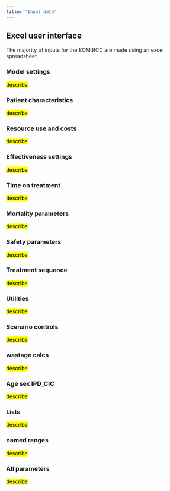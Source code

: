 ```yaml
---
title: "Input data"
---
```


## Excel user interface

The majority of inputs for the EOM:RCC are made using an excel spreadsheet.

### Model settings

<mark>describe</mark>

### Patient characteristics

<mark>describe</mark>

### Resource use and costs

<mark>describe</mark>

### Effectiveness settings

<mark>describe</mark>

### Time on treatment

<mark>describe</mark>

### Mortality parameters

<mark>describe</mark>

### Safety parameters

<mark>describe</mark>

### Treatment sequence

<mark>describe</mark>

### Utilities

<mark>describe</mark>

### Scenario controls

<mark>describe</mark>

### wastage calcs

<mark>describe</mark>

### Age sex IPD_CIC

<mark>describe</mark>

### Lists

<mark>describe</mark>

### named ranges

<mark>describe</mark>

### All parameters

<mark>describe</mark>